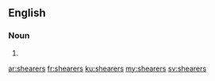 ==English==

===Noun===
{{head|en|noun plural form}}

# {{plural of|shearer|lang=en}}

[[ar:shearers]]
[[fr:shearers]]
[[ku:shearers]]
[[my:shearers]]
[[sv:shearers]]